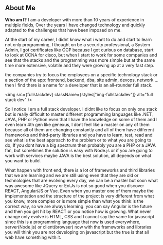 
<div className={styles.Document}>

## About Me
**Who am I?**
I am a developer with more than 10 years of experience in multiple fields, Over the years I have changed technology and quickly adapted to the challenges that have been imposed on me.

At the start of my career, I didnt know what i want to do and start to learn not only programming, I thought on be a security professional, a System Admin, I got certificates like OCP because I got curious on database, start to look at CCNA for cisco, 
but when I start to work for some companies and see that the stacks and the programming was more simple but at the same time more extensive, volatile and they were growing up at a very fast step.

the companies try to focus the employees on a specific technology stack or a section of the app: frontend, backend, dba, site admin, devops, network ... then I find there is a name for a developer that is an all-rounder full stack.

  <img src={fullstackdev} className={styles["img-fullstackdev"]} alt="full stack dev" />

So I notice I am a full stack developer.
I didnt like to focus on only one stack but is really difficult to master different programming languages like .NET, JAVA, PHP or Python even that I have the knowledge on some of them and I even learn 4th gen like genexus, 
I dont feel like a master on any of them because all of them are changing constantly and all of them have different frameworks and third-party libraries and you have to learn, test, read and see what is the best approach to the problem or to what you are going to do,
If you dont have a big spectrum then probably you are a PHP or a JAVA fan, but sometimes the solution is easy with Node.js or if you are going to work with services maybe JAVA is the best solution, all depends on what you want to build.

What happen with front end, there is a lot of frameworks and third libraries that we are learning and we are still using even that they are old or technologies that are evolving every day, we can be a master but soon what was awesome like JQuery or ExtJs is not so good when you discover REACT, Angular/JS or Vue.
Even when you master one of them maybe the implementation and the structure of the project is very different from what you know, more complex or is more simple than what you think is the correct way, so we are always learning. you can say Angular is the future and then you get hit by REACT or you notice how is growing. 
What never change only evolve is HTML, CSS and I cannot say the same for javascript since this is a programming language that now is used everywhere, server(Node.js) or client(browser) now with the frameworks and libraries you will think you are not developing on javascript but the true is that all web have something with it.


</div>
